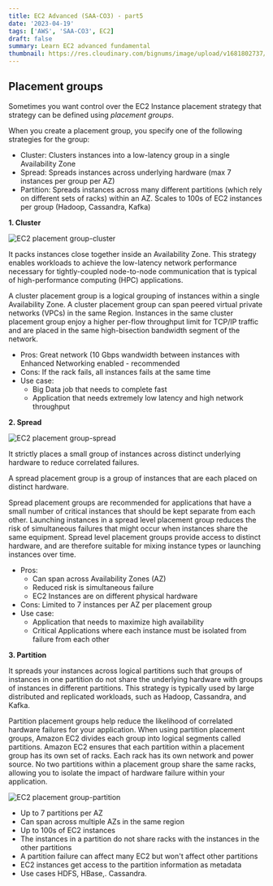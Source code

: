 ```yaml
---
title: EC2 Advanced (SAA-CO3) - part5
date: '2023-04-19'
tags: ['AWS', 'SAA-CO3', EC2]
draft: false
summary: Learn EC2 advanced fundamental
thumbnail: https://res.cloudinary.com/bignums/image/upload/v1681802737/Amazon-EC2_uusetb.webp
---
```


## **Placement groups**

Sometimes you want control over the EC2 Instance placement strategy that strategy can be defined using *placement groups*.

When you create a placement group, you specify one of the following strategies for the group:

- Cluster: Clusters instances into a low-latency group in a single Availability Zone
- Spread: Spreads instances across underlying hardware (max 7 instances per group per AZ)
- Partition: Spreads instances across many different partitions (which rely on different sets of racks) within an AZ. Scales to 100s of EC2 instances per group (Hadoop, Cassandra, Kafka)

**1. Cluster**  

![EC2 placement group-cluster](/static/images/blogs/AWS/cluster.webp)

It packs instances close together inside an Availability Zone. This strategy enables workloads to achieve the low-latency network performance necessary for tightly-coupled node-to-node communication that is typical of high-performance computing (HPC) applications.

A cluster placement group is a logical grouping of instances within a single Availability Zone. A cluster placement group can span peered virtual private networks (VPCs) in the same Region. Instances in the same cluster placement group enjoy a higher per-flow throughput limit for TCP/IP traffic and are placed in the same high-bisection bandwidth segment of the network.

- Pros: Great network (10 Gbps wandwidth between instances with Enhanced Networking enabled - recommended
- Cons: If the rack fails, all instances fails at the same time
- Use case:
    - Big Data job that needs to complete fast
    - Application that needs extremely low latency and high network throughput

**2. Spread**  

![EC2 placement group-spread](/static/images/blogs/AWS/spread.webp)

It strictly places a small group of instances across distinct underlying hardware to reduce correlated failures.

A spread placement group is a group of instances that are each placed on distinct hardware.

Spread placement groups are recommended for applications that have a small number of critical instances that should be kept separate from each other. Launching instances in a spread level placement group reduces the risk of simultaneous failures that might occur when instances share the same equipment. Spread level placement groups provide access to distinct hardware, and are therefore suitable for mixing instance types or launching instances over time.

- Pros: 
    - Can span across Availability Zones (AZ)
    - Reduced risk is simultaneous failure
    - EC2 Instances are on different physical hardware
- Cons: Limited to 7 instances per AZ per placement group
- Use case:
    - Application that needs to maximize high availability
    - Critical Applications where each instance must be isolated from failure from each other

**3. Partition**  

It spreads your instances across logical partitions such that groups of instances in one partition do not share the underlying hardware with groups of instances in different partitions. This strategy is typically used by large distributed and replicated workloads, such as Hadoop, Cassandra, and Kafka.

Partition placement groups help reduce the likelihood of correlated hardware failures for your application. When using partition placement groups, Amazon EC2 divides each group into logical segments called partitions. Amazon EC2 ensures that each partition within a placement group has its own set of racks. Each rack has its own network and power source. No two partitions within a placement group share the same racks, allowing you to isolate the impact of hardware failure within your application.

![EC2 placement group-partition](/static/images/blogs/AWS/partition.webp)

- Up to 7 partitions per AZ
- Can span across multiple AZs in the same region
- Up to 100s of EC2 instances
- The instances in a partition do not share racks with the instances in the other partitions
- A partition failure can affect many
EC2 but won't affect other partitions
- EC2 instances get access to the partition information as metadata
- Use cases HDFS, HBase,. Cassandra.

